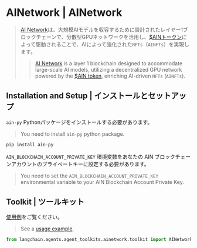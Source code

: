 # AINetwork | AINetwork

> [AI Network](https://www.ainetwork.ai/build-on-ain)は、大規模AIモデルを収容するために設計されたレイヤー1ブロックチェーンで、分散型GPUネットワークを活用し、[$AINトークン](https://www.ainetwork.ai/token)によって駆動されることで、AIによって強化された`NFTs`（`AINFTs`）を実現します。
>
> > [AI Network](https://www.ainetwork.ai/build-on-ain) is a layer 1 blockchain designed to accommodate
> > large-scale AI models, utilizing a decentralized GPU network powered by the
> > [$AIN token](https://www.ainetwork.ai/token), enriching AI-driven `NFTs` (`AINFTs`).

## Installation and Setup | インストールとセットアップ

`ain-py` Pythonパッケージをインストールする必要があります。

> You need to install `ain-py` python package.

```bash
pip install ain-py
```

`AIN_BLOCKCHAIN_ACCOUNT_PRIVATE_KEY` 環境変数をあなたの AIN ブロックチェーンアカウントのプライベートキーに設定する必要があります。

> You need to set the `AIN_BLOCKCHAIN_ACCOUNT_PRIVATE_KEY` environmental variable to your AIN Blockchain Account Private Key.

## Toolkit | ツールキット

[使用例](/docs/integrations/toolkits/ainetwork)をご覧ください。

> See a [usage example](/docs/integrations/toolkits/ainetwork).

```python
from langchain.agents.agent_toolkits.ainetwork.toolkit import AINetworkToolkit
```
